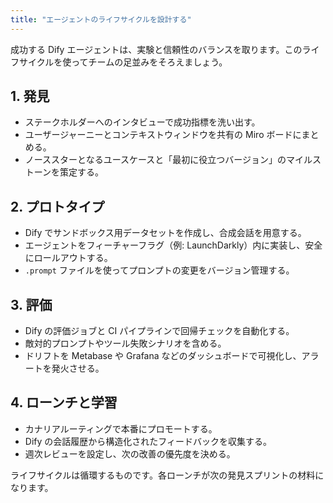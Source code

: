 ```yaml
---
title: "エージェントのライフサイクルを設計する"
---
```


成功する Dify エージェントは、実験と信頼性のバランスを取ります。このライフサイクルを使ってチームの足並みをそろえましょう。

## 1. 発見

- ステークホルダーへのインタビューで成功指標を洗い出す。
- ユーザージャーニーとコンテキストウィンドウを共有の Miro ボードにまとめる。
- ノーススターとなるユースケースと「最初に役立つバージョン」のマイルストーンを策定する。

## 2. プロトタイプ

- Dify でサンドボックス用データセットを作成し、合成会話を用意する。
- エージェントをフィーチャーフラグ（例: LaunchDarkly）内に実装し、安全にロールアウトする。
- `.prompt` ファイルを使ってプロンプトの変更をバージョン管理する。

## 3. 評価

- Dify の評価ジョブと CI パイプラインで回帰チェックを自動化する。
- 敵対的プロンプトやツール失敗シナリオを含める。
- ドリフトを Metabase や Grafana などのダッシュボードで可視化し、アラートを発火させる。

## 4. ローンチと学習

- カナリアルーティングで本番にプロモートする。
- Dify の会話履歴から構造化されたフィードバックを収集する。
- 週次レビューを設定し、次の改善の優先度を決める。

<Callout>
ライフサイクルは循環するものです。各ローンチが次の発見スプリントの材料になります。
</Callout>
